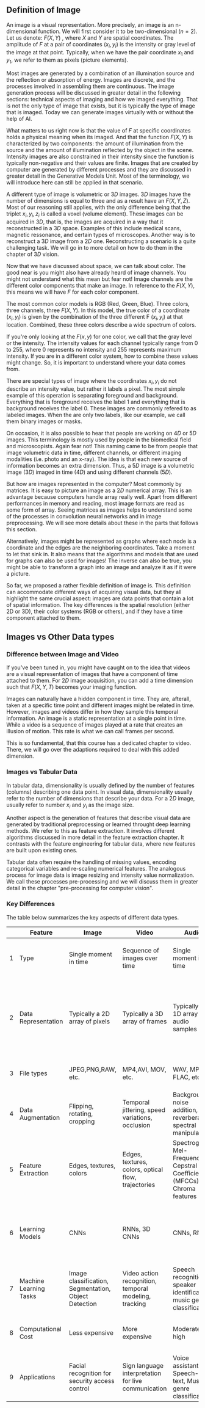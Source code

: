 <!--

For the HF reviewers:
We haven't finished making the schemes for this section and we want to add picture to it, but considering that our text is done. We decided to PR and get everyone's feedback right now
-->



<!--

#TODO
add link to next chapters
add schemes
-->

## Definition of Image

An image is a visual representation. More precisely, an image is an n-dimensional function. We will first consider it to be two-dimensional $(n=2)$. Let us denote: $F(X, Y)$ , where $X$ and $Y$ are spatial coordinates. The amplitude of $F$ at a pair of coordinates $(x_i, y_i)$ is the intensity or gray level of the image at that point. Typically, when we have the pair coordinate $x_1$ and $y_1$, we refer to them as pixels (picture elements).

Most images are generated by a combination of an illumination source and the reflection or absorption of energy. Images are discrete, and the processes involved in assembling them are continuous. The image generation process will be discussed in greater detail in the following sections: technical aspects of imaging and how we imaged everything. That is not the only type of image that exists, but it is typically the type of image that is imaged. Today we can generate images virtually with or without the help of AI. 

What matters to us right now is that the value of $F$ at specific coordinates holds a physical meaning when its imaged. And that the function $F(X, Y)$ is characterized by two components: the amount of illumination from the source and the amount of illumination reflected by the object in the scene. Intensity images are also constrained in their intensity since the function is typically non-negative and their values are finite. Images that are created by computer are generated by different processes and they are discussed in greater detail in the Generative Models Unit. Most of the terminology, we will introduce here can still be applied in that scenario.

A different type of image is volumetric or $3D$ images. $3D$ images have the number of dimensions is equal to three and as a result have an $F(X, Y, Z)$. Most of our reasoning still applies, with the only difference being that the triplet $x_i, y_i, z_i$ is called a voxel (volume element). These images can be acquired in $3D$, that is, the images are acquired in a way that it reconstructed in a $3D$ space. Examples of this include medical scans, magnetic ressonance, and certain types of microscopes. Another way is to reconstruct a $3D$ image from a $2D$ one. Reconstructing a scenario is a quite challenging task. We will go in to more detail on how to do them in the chapter of $3D$ vision.

Now that we have discussed about space, we can talk about color. The good near is you might also have already heard of image channels. You might not understand what this mean but fear not! Image channels are the different color components that make an image. In reference to the $F(X,Y)$, this means we will have $F$ for each color component.

The most common color models is RGB (Red, Green, Blue). Three colors, three channels, three $F(X, Y)$. In this model, the true color of a coordinate $(x_i, y_i)$ is given by the combination of the three different F $(x_i, y_i)$ at that location. Combined, these three colors describe a wide spectrum of colors.

If you're only looking at the $F(x, y)$ for one color, we call that the gray level or the intensity.  The intensity values for each channel typically range from $0$ to $255$, where $0$ represents no intensity and $255$ represents maximum intensity. If you are in a different color system, how to combine these values might change. So, it is important to understand where your data comes from.

There are special types of image where the coordinates $x_i, y_i$ do not describe an intensity value, but rather it labels a pixel. The most simple example of this operation is separating foreground and background. Everything that is foreground receives the label $1$ and everything that is background receives the label $0$. These images are commonly refered to as labeled images. When the are only two labels, like our example, we call them binary images or masks. 


On occasion, it is also possible to hear that people are working on $4D$ or $5D$ images. This terminology is mostly used by people in the biomedical field and microscopists. Again fear not! This naming came to be from people that image volumetric data in time, different channels, or different imaging modalities (i.e. photo and an x-ray). The idea is that each new source of information becomes an extra dimension. Thus, a $5D$ image is a volumetric image ($3D$) imaged in time ($4D$) and using different channels ($5D$).


But how are images represented in the computer? Most commonly by matrices. It is easy to picture an image as a $2D$ numerical array. This is an advantage because computers handle array really well. Apart from different performances in memory and reading, most image formats are read as some form of array. Seeing matrices as images helps to understand some of the processes in convolution neural networks and in image preprocessing. We will see more details about these in the parts that follows this section.

Alternatively, images might be represented as graphs where each node is a coordinate and the edges are the neighboring coordinates. Take a moment to let that sink in. It also means that the algorithms and models that are used for graphs can also be used for images! The inverse can also be true, you might be able to transform a graph into an image and analyze it as if it were a picture.

So far, we proposed a rather flexible definition of image is. This definition can accommodate different ways of acquiring visual data, but they all highlight the same crucial aspect: images are data points that contain a lot of spatial information. The key differences is the spatial resolution (either 2D or 3D), their color systems (RGB or others), and if they have a time component attached to them.


## Images vs Other Data types

### Difference between Image and Video

If you've been tuned in,  you might have caught on to the idea that videos are a visual representation of images that have a component of time attached to them. For $2D$ image acquisition, you can add a time dimension such that $F(X, Y, T)$ becomes your imaging function. 

Images can naturally have a hidden component in time. They are, afterall, taken at a specific time point and different images might be related in time. However, images and videos differ in how they sample this temporal information. An image is a static representation at a single point in time. While a video is a
sequence of images played at a rate that creates an illusion of motion. This rate is what we can call frames per second. 

This is so fundamental, that this course has a dedicated chapter to video. There, we will go over the adaptions required to deal with this added dimension.

### Images vs Tabular Data

In tabular data, dimensionality is usually defined by the number of features (columns) describing one data point. In visual data, dimensionality usually refer to the number of dimensions that describe your data. For a $2D$ image, usually refer to number $x_i$ and $y_i$ as the image size.  

 Another aspect is the generation of features that describe visual data are generated by traditional preprocessing or learned throught deep learning methods. We refer to this as feature extraction. It involves different algorithms discussed in more detail in the feature extraction chapter. It contrasts with the feature engineering for tabular data, where new features are built upon existing ones.

Tabular data often require the handling of missing values, encoding categorical variables and re-scaling numerical features. The analogous process for image data is image resizing and intensity value normalization. We call these processes pre-processing and we will discuss them in greater detail in the chapter "pre-processing for computer vision".

### Key Differences

The table below summarizes the key aspects of different data types. 


|   | Feature                | Image                                                | Video                                                 | Audio                                                                     | Tabular Data                                                         |
|---|------------------------|------------------------------------------------------|-------------------------------------------------------|---------------------------------------------------------------------------|----------------------------------------------------------------------|
| 1 | Type                   | Single moment in time                                | Sequence of images over time                          | Single moment in time                                                     | Structured data organized in rows and columns                        |
| 2 | Data Representation    | Typically a 2D array of pixels                       | Typically a 3D array of frames                        | Typically a 1D array of audio samples                                     | Typically a 2D array of features as columns and individual data sample as rows (i.e. spreadsheet, database tables                                         |
| 3 | File types             | JPEG,PNG,RAW, etc.                                   | MP4,AVI, MOV, etc.                                    | WAV, MP3, FLAC, etc.                                                      | CSV, Excel (.xlsx, .xls), Database formats, etc.                     |
| 4 | Data Augmentation	     | Flipping, rotating, cropping	                        | Temporal jittering, speed variations, occlusion       | Background noise addition, reverberation, spectral manipulation           |  ROSE, SMOTE, ADASYN                                |
| 5 | Feature Extraction	    | Edges, textures, colors	                             | Edges, textures, colors, optical flow, trajectories   | Spectrogram, Mel-Frequency Cepstral Coefficients (MFCCs), Chroma features | Statistical analysis, Feature engineering, Data aggregation          |
| 6 | Learning Models	       | CNNs                                                 | RNNs, 3D CNNs                                         | CNNs, RNNs                                                                | Linear Regression, Decision Trees, Random Forests, Gradient Boosting |
| 7 | Machine Learning Tasks | Image classification, Segmentation, Object Detection | Video action recognition, temporal modeling, tracking | Speech recognition, speaker identification, music genre classification    | Regression, Classification, Clustering                               |
| 8 | Computational Cost	    | Less expensive	                                      | More expensive                                        | Moderate to high                                                          | Generally less expensive compared to others                          |
| 9 | Applications           | Facial recognition for security access control	      | Sign language interpretation for live communication   | Voice assistants, Speech-to-text, Music genre classification              | Predictive modeling, Fraud detection, Weather forecasting            |






